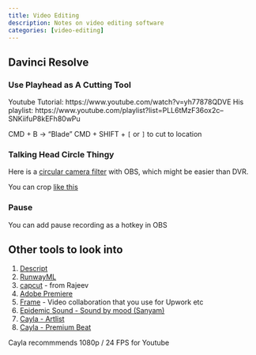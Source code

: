```yaml
---
title: Video Editing
description: Notes on video editing software
categories: [video-editing]
---
```


## Davinci Resolve

### Use Playhead as A Cutting Tool

Youtube Tutorial: https://www.youtube.com/watch?v=yh77878QDVE
His playlist: https://www.youtube.com/playlist?list=PLL6tMzF36ox2c--SNKiifuP8kEFh80wPu

CMD + B  -> "Blade"
CMD + SHIFT + `[` or `]`  to cut to location 

### Talking Head Circle Thingy

Here is a [circular camera filter](https://www.youtube.com/watch?v=lqh00nfr-UU) with OBS, which might be easier than DVR.

You can crop [like this](https://www.youtube.com/watch?v=YLbo2OTTF6w)


### Pause

You can add pause recording as a hotkey in OBS

## Other tools to look into

1. [Descript](https://www.descript.com/)
2. [RunwayML](https://runwayml.com/)
3. [capcut](https://www.capcut.com/) - from Rajeev
4. [Adobe Premiere](https://www.adobe.com/products/premiere)
5. [Frame](https://frame.io/) - Video collaboration that you use for Upwork etc
6. [Epidemic Sound - Sound by mood (Sanyam)](https://www.epidemicsound.com/music/)
7. [Cayla - Artlist](https://artlist.io/)
8. [Cayla - Premium Beat](https://www.premiumbeat.com/)


Cayla recommmends 1080p / 24 FPS for Youtube




